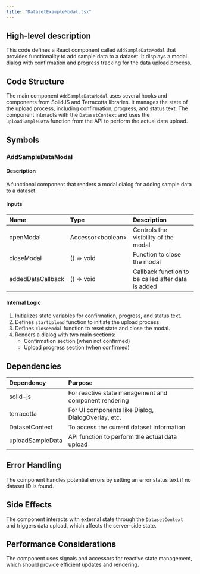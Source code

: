 ```yaml
---
title: "DatasetExampleModal.tsx"
---
```


## High-level description
This code defines a React component called `AddSampleDataModal` that provides functionality to add sample data to a dataset. It displays a modal dialog with confirmation and progress tracking for the data upload process.

## Code Structure
The main component `AddSampleDataModal` uses several hooks and components from SolidJS and Terracotta libraries. It manages the state of the upload process, including confirmation, progress, and status text. The component interacts with the `DatasetContext` and uses the `uploadSampleData` function from the API to perform the actual data upload.

## Symbols

### AddSampleDataModal
#### Description
A functional component that renders a modal dialog for adding sample data to a dataset.

#### Inputs
| Name | Type | Description |
|:-----|:-----|:------------|
| openModal | Accessor&lt;boolean&gt; | Controls the visibility of the modal |
| closeModal | () =&gt; void | Function to close the modal |
| addedDataCallback | () =&gt; void | Callback function to be called after data is added |

#### Internal Logic
1. Initializes state variables for confirmation, progress, and status text.
2. Defines `startUpload` function to initiate the upload process.
3. Defines `closeModal` function to reset state and close the modal.
4. Renders a dialog with two main sections:
   - Confirmation section (when not confirmed)
   - Upload progress section (when confirmed)

## Dependencies
| Dependency | Purpose |
|:-----------|:--------|
| solid-js | For reactive state management and component rendering |
| terracotta | For UI components like Dialog, DialogOverlay, etc. |
| DatasetContext | To access the current dataset information |
| uploadSampleData | API function to perform the actual data upload |

## Error Handling
The component handles potential errors by setting an error status text if no dataset ID is found.

## Side Effects
The component interacts with external state through the `DatasetContext` and triggers data upload, which affects the server-side state.

## Performance Considerations
The component uses signals and accessors for reactive state management, which should provide efficient updates and rendering.